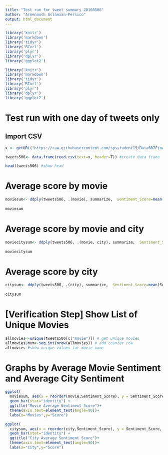 ```yaml
---
title: "Test run for tweet summary 20160506"
author: "Armenoush Aslanian-Persico"
output: html_document
---
```



```r
library('knitr')
library('markdown')
library('tidyr')
library('RCurl')
library('plyr')
library('dplyr')
library('ggplot2')
```

```r
library('knitr')
library('markdown')
library('tidyr')
library('RCurl')
library('plyr')
library('dplyr')
library('ggplot2')
```


# Test run with one day of tweets only

## Import CSV
```r

x <- getURL("https://raw.githubusercontent.com/spsstudent15/Data607FinalProject/master/Tweets%20for%2005.06.2016.csv") #import twitter CSV

tweets506<- data.frame(read.csv(text=x, header=T)) #create data frame

head(tweets506) #show head
```

# Average score by movie

```r
moviesum<- ddply(tweets506, .(movie), summarize,  Sentiment_Score=mean(Sentiment_Score)) #summarize by movie
      
moviesum
```
# Average score by movie and city

```r
moviecitysum<- ddply(tweets506, .(movie, city), summarize,  Sentiment_Score=mean(Sentiment_Score)) #summarize by movie and city
      
moviecitysum
```

# Average score by city

```r
citysum<- ddply(tweets506, .(city), summarize,  Sentiment_Score=mean(Sentiment_Score)) #summarize by city
      
citysum
```

# [Verification Step] Show List of Unique Movies
```r
allmovies<-unique(tweets506[c("movie")]) # get unique movies
allmovies$num<-seq.int(nrow(allmovies)) # add counter row
allmovies #show unique values for movie name
```
# Graphs by Average Movie Sentiment and Average City Sentiment
```r
ggplot(
  moviesum, aes(x = reorder(movie,Sentiment_Score), y = Sentiment_Score, fill=Sentiment_Score)) + 
  geom_bar(stat="identity") +
  ggtitle("Movie Average Sentiment Score")+ 
  theme(axis.text=element_text(angle=90))+
  labs(x="Movies",y="Score")

ggplot(
  citysum, aes(x = reorder(city,Sentiment_Score), y = Sentiment_Score, fill=Sentiment_Score)) + 
  geom_bar(stat="identity") +
  ggtitle("City Average Sentiment Score")+ 
  theme(axis.text=element_text(angle=90))+
  labs(x="City",y="Score")

```
  